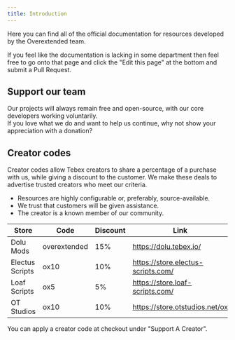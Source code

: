 ```yaml
---
title: Introduction
---
```



Here you can find all of the official documentation for resources developed by the Overextended team.

If you feel like the documentation is lacking in some department then feel free to go onto that page and click the "Edit this page" at the bottom and submit a Pull Request.

## Support our team

Our projects will always remain free and open-source, with our core developers working voluntarily.  
If you love what we do and want to help us continue, why not show your appreciation with a donation?

<div className="mt-2 flex flex-wrap justify-evenly gap-4">
  <DonateLink image="https://avatars.githubusercontent.com/u/65407488?v=4" name="Linden" kofiName="thelindat" />
  <DonateLink image="https://avatars.githubusercontent.com/u/39926192?v=4" name="Luke" kofiName="lukewastaken" />
  <DonateLink image="https://avatars.githubusercontent.com/u/31368547?v=4" name="DokaDoka" kofiName="dokadoka" />
</div>

## Creator codes

Creator codes allow Tebex creators to share a percentage of a purchase with us, while giving a discount to the customer. We make these deals to advertise trusted creators who meet our criteria.

- Resources are highly configurable or, preferably, source-available.
- We trust that customers will be given assistance.
- The creator is a known member of our community.

| Store           | Code         | Discount | Link                               |
| --------------- | ------------ | -------- | ---------------------------------- |
| Dolu Mods       | overextended | 15%      | https://dolu.tebex.io/             |
| Electus Scripts | ox10         | 10%      | https://store.electus-scripts.com/ |
| Loaf Scripts    | ox5          | 5%       | https://store.loaf-scripts.com/    |
| OT Studios      | ox10         | 10%      | https://store.otstudios.net/ox     |

You can apply a creator code at checkout under "Support A Creator".
